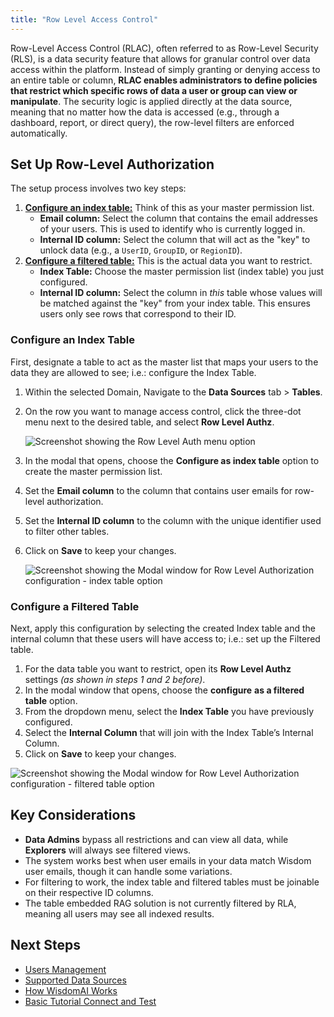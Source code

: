 ```yaml
---
title: "Row Level Access Control"
---
```


Row-Level Access Control (RLAC), often referred to as Row-Level Security (RLS), is a data security feature that allows for granular control over data access within the platform. Instead of simply granting or denying access to an entire table or column, **RLAC enables administrators to define policies that restrict which specific rows of data a user or group can view or manipulate**. The security logic is applied directly at the data source, meaning that no matter how the data is accessed (e.g., through a dashboard, report, or direct query), the row-level filters are enforced automatically.

## Set Up Row-Level Authorization

The setup process involves two key steps:

1. [**Configure an index table:**](configure-an-index-table) Think of this as your master permission list.
   - **Email column:** Select the column that contains the email addresses of your users. This is used to identify who is currently logged in.
   - **Internal ID column:** Select the column that will act as the "key" to unlock data (e.g., a `UserID`, `GroupID`, or `RegionID`).
2. [**Configure a filtered table:**](configure-a-filtered-table) This is the actual data you want to restrict.
   - **Index Table:** Choose the master permission list (index table) you just configured.
   - **Internal ID column:** Select the column in _this_ table whose values will be matched against the "key" from your index table. This ensures users only see rows that correspond to their ID.

### Configure an Index Table

First, designate a table to act as the master list that maps your users to the data they are allowed to see; i.e.: configure the Index Table.

1. Within the selected Domain, Navigate to the **Data Sources** tab \> **Tables**.
2. On the row you want to manage access control, click the three-dot menu next to the desired table, and select **Row Level Authz**.
   

   ![Screenshot showing the Row Level Auth menu option](/images/row-level-auth-01.png)
3. In the modal that opens, choose the **Configure as index table** option to create the master permission list.
4. Set the **Email column** to the column that contains user emails for row-level authorization.
5. Set the **Internal ID column** to the column with the unique identifier used to filter other tables.
6. Click on **Save** to keep your changes.
   

   ![Screenshot showing the Modal window for Row Level Authorization configuration - index table option](/images/row-level-auth-02.png)

### Configure a Filtered Table

Next, apply this configuration by selecting the created Index table and the internal column that these users will have access to; i.e.: set up the Filtered table.

1. For the data table you want to restrict, open its **Row Level Authz** settings _(as shown in steps 1 and 2 before)_.
2. In the modal window that opens, choose the **configure** **as a filtered table** option.
3. From the dropdown menu, select the **Index Table** you have previously configured.
4. Select the **Internal Column** that will join with the Index Table’s Internal Column.
5. Click on **Save** to keep your changes.

![Screenshot showing the Modal window for Row Level Authorization configuration - filtered table option](/images/row-level-auth-03.png)

## Key Considerations

- **Data Admins** bypass all restrictions and can view all data, while **Explorers** will always see filtered views.
- The system works best when user emails in your data match Wisdom user emails, though it can handle some variations.
- For filtering to work, the index table and filtered tables must be joinable on their respective ID columns.
- The table embedded RAG solution is not currently filtered by RLA, meaning all users may see all indexed results.

## Next Steps

- [Users Management](/manage-account/access-management/users-management)
- [Supported Data Sources](/getting-started/supported-data-sources)
- [How WisdomAI Works](/getting-started/how-wisdom-ai-works)
- [Basic Tutorial Connect and Test](/setting-up-wisdom-ai/basic-tutorial-connect-and-test)